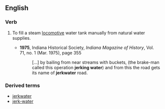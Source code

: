 ==English==
===Verb===
{{en-verb|inf=to [[jerk]] [[water]]|jerks water|jerking water|jerked water}}

# {{US|railroads|dated}} To fill a steam [[locomotive]] water tank manually from natural water supplies.
#* '''1975''', Indiana Historical Society, ''Indiana Magazine of History'',  Vol. 71, no. 1 (Mar. 1975), page 355
#*: […] by bailing from near streams with buckets, (the brake-man called this operation '''jerking water''') and from this the road gets its name of '''jerkwater''' road.

===Derived terms===
*[[jerkwater]]
*[[jerk-water]]